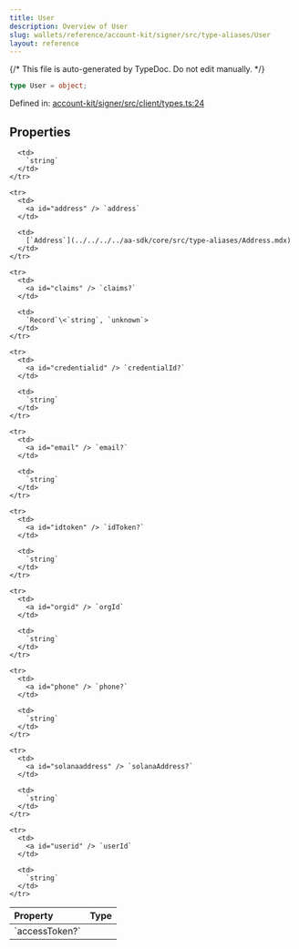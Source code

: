 ```yaml
---
title: User
description: Overview of User
slug: wallets/reference/account-kit/signer/src/type-aliases/User
layout: reference
---
```


{/* This file is auto-generated by TypeDoc. Do not edit manually. */}

```ts
type User = object;
```

Defined in: [account-kit/signer/src/client/types.ts:24](https://github.com/alchemyplatform/aa-sdk/blob/9df5be8c23af4e472bcb503c17766b16da0ad87d/account-kit/signer/src/client/types.ts#L24)

## Properties

<table>
  <thead>
    <tr>
      <th align="left">Property</th>
      <th align="left">Type</th>
    </tr>
  </thead>

  <tbody>
    <tr>
      <td>
        <a id="accesstoken" /> `accessToken?`
      </td>

      <td>
        `string`
      </td>
    </tr>

    <tr>
      <td>
        <a id="address" /> `address`
      </td>

      <td>
        [`Address`](../../../../aa-sdk/core/src/type-aliases/Address.mdx)
      </td>
    </tr>

    <tr>
      <td>
        <a id="claims" /> `claims?`
      </td>

      <td>
        `Record`\<`string`, `unknown`>
      </td>
    </tr>

    <tr>
      <td>
        <a id="credentialid" /> `credentialId?`
      </td>

      <td>
        `string`
      </td>
    </tr>

    <tr>
      <td>
        <a id="email" /> `email?`
      </td>

      <td>
        `string`
      </td>
    </tr>

    <tr>
      <td>
        <a id="idtoken" /> `idToken?`
      </td>

      <td>
        `string`
      </td>
    </tr>

    <tr>
      <td>
        <a id="orgid" /> `orgId`
      </td>

      <td>
        `string`
      </td>
    </tr>

    <tr>
      <td>
        <a id="phone" /> `phone?`
      </td>

      <td>
        `string`
      </td>
    </tr>

    <tr>
      <td>
        <a id="solanaaddress" /> `solanaAddress?`
      </td>

      <td>
        `string`
      </td>
    </tr>

    <tr>
      <td>
        <a id="userid" /> `userId`
      </td>

      <td>
        `string`
      </td>
    </tr>

  </tbody>
</table>
